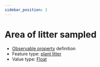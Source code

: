 ```yaml
---
sidebar_position: 2
---
```



# Area of litter sampled

- [Observable property](/viewers/dawe-vocabs?uri=https://linked.data.gov.au/def/nrm/87709af7-edbf-43a8-a507-d6e5b6bd1b58) definition
- Feature type: [plant litter](http://linked.data.gov.au/def/tern-cv/e6ed6e58-5916-4d31-9ed5-109ab3436fce)
- Value type: [Float](https://w3id.org/tern/ontologies/tern/Float)

<Example
  protocolModule="invertebrate-leaf-litter-extraction"
  observableProperty="https://linked.data.gov.au/def/nrm/87709af7-edbf-43a8-a507-d6e5b6bd1b58"
/>
